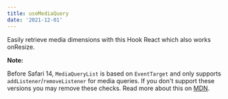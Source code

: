 ```yaml
---
title: useMediaQuery
date: '2021-12-01'
---
```


Easily retrieve media dimensions with this Hook React which also works onResize.

**Note:**

Before Safari 14, `MediaQueryList` is based on `EventTarget` and only supports `addListener`/`removeListener` for media queries. If you don't support these versions you may remove these checks. Read more about this on [MDN](https://developer.mozilla.org/en-US/docs/Web/API/MediaQueryList/addListener).
